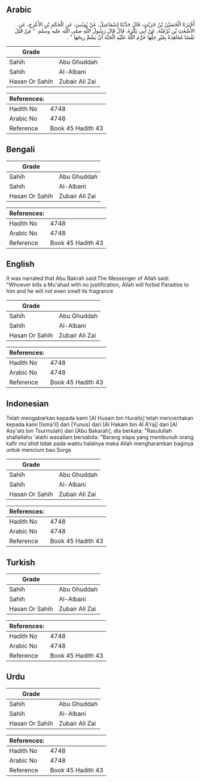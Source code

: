 ## Arabic

<div dir="rtl" lang="ar" style={{fontSize:'larger',backgroundColor:'#f8f9fa',padding:20}}>أَخْبَرَنَا الْحُسَيْنُ بْنُ حُرَيْثٍ، قَالَ حَدَّثَنَا إِسْمَاعِيلُ، عَنْ يُونُسَ، عَنِ الْحَكَمِ بْنِ الأَعْرَجِ، عَنِ الأَشْعَثِ بْنِ ثُرْمُلَةَ، عَنْ أَبِي بَكْرَةَ، قَالَ قَالَ رَسُولُ اللَّهِ صلى الله عليه وسلم ‏ "‏ مَنْ قَتَلَ نَفْسًا مُعَاهِدَةً بِغَيْرِ حِلِّهَا حَرَّمَ اللَّهُ عَلَيْهِ الْجَنَّةَ أَنْ يَشُمَّ رِيحَهَا ‏"‏ ‏.‏</div><div style={{backgroundColor:'#f8f9fa',padding:20, marginBottom: 10}}><table>
      <thead>
        <tr>
          <th>Grade</th>
          <th></th>
        </tr>
      </thead>
      <tbody>
<tr><td>Sahih</td><td>Abu Ghuddah</td></tr><tr><td>Sahih</td><td>Al-Albani</td></tr><tr><td>Hasan Or Sahih</td><td>Zubair Ali Zai</td></tr></tbody></table><table>
        <thead>
          <tr>
            <th>References:</th>
            <th></th>
          </tr>
        </thead>
        <tbody><tr><td>Hadith No</td><td>4748</td></tr><tr><td>Arabic No</td><td>4748</td></tr><tr><td>Reference</td><td>Book 45 Hadith 43</td></tr></tbody></table></div>

## Bengali

<div dir="ltr" lang="bn" style={{fontSize:'larger',backgroundColor:'#f8f9fa',padding:20}}></div><div style={{backgroundColor:'#f8f9fa',padding:20, marginBottom: 10}}><table>
      <thead>
        <tr>
          <th>Grade</th>
          <th></th>
        </tr>
      </thead>
      <tbody>
<tr><td>Sahih</td><td>Abu Ghuddah</td></tr><tr><td>Sahih</td><td>Al-Albani</td></tr><tr><td>Hasan Or Sahih</td><td>Zubair Ali Zai</td></tr></tbody></table><table>
        <thead>
          <tr>
            <th>References:</th>
            <th></th>
          </tr>
        </thead>
        <tbody><tr><td>Hadith No</td><td>4748</td></tr><tr><td>Arabic No</td><td>4748</td></tr><tr><td>Reference</td><td>Book 45 Hadith 43</td></tr></tbody></table></div>

## English

<div dir="ltr" lang="en" style={{fontSize:'larger',backgroundColor:'#f8f9fa',padding:20}}>It was narrated that Abu Bakrah said:The Messenger of Allah said: "Whoever kills a Mu'ahad with no justification, Allah will forbid Paradise to him and he will not even smell its fragrance</div><div style={{backgroundColor:'#f8f9fa',padding:20, marginBottom: 10}}><table>
      <thead>
        <tr>
          <th>Grade</th>
          <th></th>
        </tr>
      </thead>
      <tbody>
<tr><td>Sahih</td><td>Abu Ghuddah</td></tr><tr><td>Sahih</td><td>Al-Albani</td></tr><tr><td>Hasan Or Sahih</td><td>Zubair Ali Zai</td></tr></tbody></table><table>
        <thead>
          <tr>
            <th>References:</th>
            <th></th>
          </tr>
        </thead>
        <tbody><tr><td>Hadith No</td><td>4748</td></tr><tr><td>Arabic No</td><td>4748</td></tr><tr><td>Reference</td><td>Book 45 Hadith 43</td></tr></tbody></table></div>

## Indonesian

<div dir="ltr" lang="id" style={{fontSize:'larger',backgroundColor:'#f8f9fa',padding:20}}>Telah mengabarkan kepada kami [Al Husain bin Huraits] telah menceritakan kepada kami [Isma'il] dari [Yunus] dari [Al Hakam bin Al A'raj] dari [Al Asy'ats bin Tsurmulah] dari [Abu Bakarah], dia berkata; "Rasulullah shallallahu 'alaihi wasallam bersabda: "Barang siapa yang membunuh orang kafir mu'ahid tidak pada waktu halalnya maka Allah mengharamkan baginya untuk mencium bau Surga</div><div style={{backgroundColor:'#f8f9fa',padding:20, marginBottom: 10}}><table>
      <thead>
        <tr>
          <th>Grade</th>
          <th></th>
        </tr>
      </thead>
      <tbody>
<tr><td>Sahih</td><td>Abu Ghuddah</td></tr><tr><td>Sahih</td><td>Al-Albani</td></tr><tr><td>Hasan Or Sahih</td><td>Zubair Ali Zai</td></tr></tbody></table><table>
        <thead>
          <tr>
            <th>References:</th>
            <th></th>
          </tr>
        </thead>
        <tbody><tr><td>Hadith No</td><td>4748</td></tr><tr><td>Arabic No</td><td>4748</td></tr><tr><td>Reference</td><td>Book 45 Hadith 43</td></tr></tbody></table></div>

## Turkish

<div dir="ltr" lang="tr" style={{fontSize:'larger',backgroundColor:'#f8f9fa',padding:20}}></div><div style={{backgroundColor:'#f8f9fa',padding:20, marginBottom: 10}}><table>
      <thead>
        <tr>
          <th>Grade</th>
          <th></th>
        </tr>
      </thead>
      <tbody>
<tr><td>Sahih</td><td>Abu Ghuddah</td></tr><tr><td>Sahih</td><td>Al-Albani</td></tr><tr><td>Hasan Or Sahih</td><td>Zubair Ali Zai</td></tr></tbody></table><table>
        <thead>
          <tr>
            <th>References:</th>
            <th></th>
          </tr>
        </thead>
        <tbody><tr><td>Hadith No</td><td>4748</td></tr><tr><td>Arabic No</td><td>4748</td></tr><tr><td>Reference</td><td>Book 45 Hadith 43</td></tr></tbody></table></div>

## Urdu

<div dir="rtl" lang="ur" style={{fontSize:'larger',backgroundColor:'#f8f9fa',padding:20}}></div><div style={{backgroundColor:'#f8f9fa',padding:20, marginBottom: 10}}><table>
      <thead>
        <tr>
          <th>Grade</th>
          <th></th>
        </tr>
      </thead>
      <tbody>
<tr><td>Sahih</td><td>Abu Ghuddah</td></tr><tr><td>Sahih</td><td>Al-Albani</td></tr><tr><td>Hasan Or Sahih</td><td>Zubair Ali Zai</td></tr></tbody></table><table>
        <thead>
          <tr>
            <th>References:</th>
            <th></th>
          </tr>
        </thead>
        <tbody><tr><td>Hadith No</td><td>4748</td></tr><tr><td>Arabic No</td><td>4748</td></tr><tr><td>Reference</td><td>Book 45 Hadith 43</td></tr></tbody></table></div>